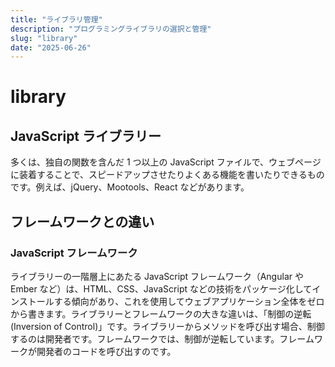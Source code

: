 ```yaml
---
title: "ライブラリ管理"
description: "プログラミングライブラリの選択と管理"
slug: "library"
date: "2025-06-26"
---
```


# library

## JavaScript ライブラリー

多くは、独自の関数を含んだ 1 つ以上の JavaScript ファイルで、ウェブページに装着することで、スピードアップさせたりよくある機能を書いたりできるものです。例えば、jQuery、Mootools、React などがあります。

## フレームワークとの違い

### JavaScript フレームワーク

ライブラリーの一階層上にあたる JavaScript フレームワーク（Angular や Ember など）は、HTML、CSS、JavaScript などの技術をパッケージ化してインストールする傾向があり、これを使用してウェブアプリケーション全体をゼロから書きます。ライブラリーとフレームワークの大きな違いは、「制御の逆転 (Inversion of Control)」です。ライブラリーからメソッドを呼び出す場合、制御するのは開発者です。フレームワークでは、制御が逆転しています。フレームワークが開発者のコードを呼び出すのです。
